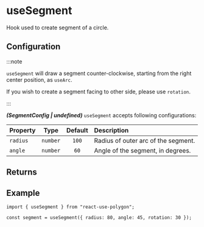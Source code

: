 ---
---


# useSegment

Hook used to create segment of a circle.

<SimpleThreePolygons />

## Configuration

:::note

`useSegment` will draw a segment counter-clockwise, starting from the right center position, as `useArc`.

If you wish to create a segment facing to other side, please use `rotation`.

:::

**_(SegmentConfig | undefined)_** `useSegment` accepts following configurations:

| Property |   Type   | Default | Description                         |
| :------- | :------: | :-----: | :---------------------------------- |
| `radius` | `number` |  `100`  | Radius of outer arc of the segment. |
| `angle`  | `number` |  `60`   | Angle of the segment, in degrees.   |

## Returns

<PrimitiveReturns configType="SegmentConfig" />

## Example

```tsx
import { useSegment } from "react-use-polygon";

const segment = useSegment({ radius: 80, angle: 45, rotation: 30 });
```
